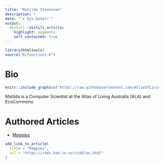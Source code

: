 ```yaml
---
title: "Matilda Stevenson"
description: |
date: "`r Sys.Date()`"
output: 
  distill::distill_article:
    highlight: pygments
    self_contained: true
---
```


```r
library(htmltools)
source("R/functions.R")
```

# Bio

:::float-image

```r
knitr::include_graphics("https://raw.githubusercontent.com/AtlasOfLivingAustralia/SDS_website/main/images/matilda.jpg")
```

Matilda is a Computer Scientist at the Atlas of Living Australia (ALA) and EcoCommons.
:::



# Authored Articles

* [Magpies](https://r4ds.had.co.nz/tibbles.html)

```r
add_link_to_article(
  title = "Magpies",
  url = "https://r4ds.had.co.nz/tibbles.html"
)
```



